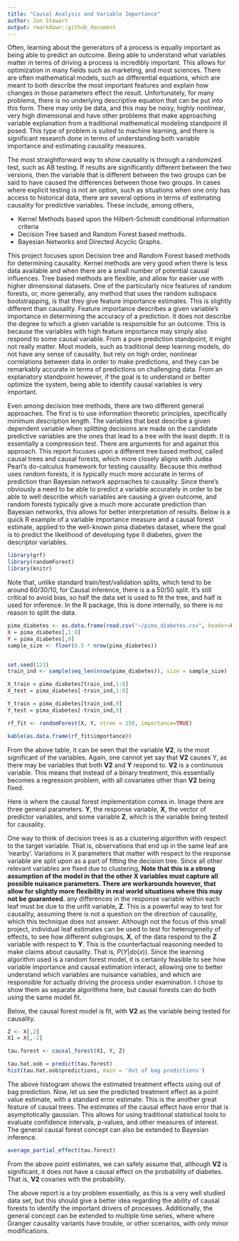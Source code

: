 ---
title: "Causal Analysis and Variable Importance"
author: Jon Stewart
output: rmarkdown::github_document
---


Often, learning about the generators of a process is equally important as being able to predict an outcome. Being able to understand what variables matter in terms of driving a process is incredibly important. This allows for optimization in many fields such as marketing, and most sciences. There are often mathematical models, such as differential equations, which are meant to both describe the most important features and explain how changes in those parameters effect the result. Unfortunately, for many problems, there is no underlying descriptive equation that can be put into this form. There may only be data, and this may be noisy, highly nonlinear, very high dimensional and have other problems that make approaching variable explanation from a traditional mathematical modeling standpoint ill posed. This type of problem is suited to machine learning, and there is significant research done in terms of understanding both variable importance and estimating causality measures. 

The most straightforward way to show causality is through a randomized test, such as AB testing. If results are significantly different between the two versions, then the variable that is different between the two groups can be said to have caused the differences between those two groups. In cases where explicit testing is not an option, such as situations when one only has access to historical data, there are several options in terms of estimating causality for predictive variables. These include, among others,

 - Kernel Methods based upon the Hilbert-Schmidt conditional information criteria
 - Decision Tree based and Random Forest based methods. 
 - Bayesian Networks and Directed Acyclic Graphs.
 
  
This project focuses upon Decision tree and Random Forest based methods for determining causality. Kernel methods are very good when there is less data available and when there are a small number of potential causal influences. Tree based methods are flexible, and allow for easier use with higher dimensional datasets. One of the particularly nice features of random forests, or, more generally, any method that uses the random subspace bootstrapping, is that they give feature importance estimates. This is slightly different than causality. Feature importance describes a given variable's importance in determining the accuracy of a prediction. It does not describe the degree to which a given variable is responsible for an outcome. This is because the variables with high feature importance may simply also respond to some causal variable. From a pure prediction standpoint, it might not really matter. Most models, such as traditional deep learning models, do not have any sense of causality, but rely on high order, nonlinear correlations between data in order to make predictions, and they can be remarkably accurate in terms of predictions on challenging data. From an explanatory standpoint however, if the goal is to understand or better optimize the system, being able to identify causal variables is very important. 

Even among decision tree methods, there are two different general approaches. The first is to use information theoretic principles, specifically minimum description length. The variables that best describe a given dependent variable when splitting decisions are made on the candidate predictive variables are the ones that lead to a tree with the least depth. It is essentially a compression test. There are arguments for and against this approach. This report focuses upon a different tree based method, called causal trees and causal forests, which more closely aligns with Judea Pearl's do-calculus framework for testing causality. Because this method uses random forests, it is typically much more accurate in terms of prediction than Bayesian network approaches to causality. Since there's obviously a need to be able to predict a variable accurately in order to be able to well describe which variables are causing a given outcome, and random forests typically give a much more accurate prediction than Bayesian networks, this allows for better interpretation of results. Below is a quick R example of a variable importance measure and a causal forest estimate, applied to the well-known pima diabetes dataset, where the goal is to predict the likelihood of developing type II diabetes, given the descriptor variables.



```{r, echo=FALSE, message=FALSE, warning=FALSE}
library(grf)
library(randomForest)
library(knitr)
```


Note that, unlike standard train/test/validation splits, which tend to be around 60/30/10, for Causal inference, there is a a 50/50 split. It's still critical to avoid bias, so half the data set is used to fit the tree, and half is used for inference. In the R package, this is done internally, so there is no reason to split the data.
```{r}
pima_diabetes <- as.data.frame(read.csv("~/pima_diabetes.csv", header=FALSE))
X = pima_diabetes[,1:8]
Y = pima_diabetes[,9]
sample_size <- floor(0.5 * nrow(pima_diabetes))


set.seed(123)
train_ind <- sample(seq_len(nrow(pima_diabetes)), size = sample_size)

X_train = pima_diabetes[train_ind,1:8]
X_test = pima_diabetes[-train_ind,1:8]

Y_train = pima_diabetes[train_ind,9]
Y_test = pima_diabetes[-train_ind,9]

```


```{r, warning=FALSE}
rf_fit <- randomForest(X, Y, ntree = 250, importance=TRUE)

```


```{r, warning=FALSE}
kable(as.data.frame(rf_fit$importance))

```

From the above table, it can be seen that the variable **V2**, is the most significant of the variables. Again, one cannot yet say that **V2** causes Y, as there may be variables that both **V2** and **Y** respond to. **V2** is a continuous variable. This means that instead of a binary treatment, this essentially becomes a regression problem, with all covariates other than **V2** being fixed.

Here is where the causal forest implementation comes in. Image there are three general parameters. **Y**, the response variable, **X**, the vector of predictor variables, and some variable **Z**, which is the variable being tested for causality.

One way to think of decision trees is as a clustering algorithm with respect to the target variable. That is, observations that end up in the same leaf are 'nearby'. Variations in X parameters that matter with respect to the response variable are split upon as a part of fitting the decision tree. Since all other relevant variables are fixed due to clustering, **Note that this is a strong assumption of the model in that the other X variables must capture all possible nuisance parameters. There are workarounds however, that allow for slightly more flexibility in real world situations where this may not be guaranteed.** any differences in the response variable within each leaf must be due to the unfit variable, **Z**. This is a powerful way to test for causality, assuming there is not a question on the direction of causality, which this technique does not answer. Although not the focus of this small project, individual leaf estimates can be used to test for heterogeneity of effects, to see how different subgroups, **X**, of the data respond to the **Z** variable with respect to **Y**. This is the counterfactual reasoning needed to make claims about causality. That is, $P(Y|do(x))$. Since the learning algorithm used is a random forest model, it is certainly feasible to see how variable importance and causal estimation interact, allowing one to better understand which variables are nuisance variables, and which are responsible for actually driving the process under examination. I chose to show them as separate algorithms here, but causal forests can do both using the same model fit.

Below, the causal forest model is fit, with **V2** as the variable being tested for causality.
```{r, warning=FALSE}
Z <- X[,2]
X1 = X[,-2]

tau.forest <- causal_forest(X1, Y, Z)

tau.hat.oob = predict(tau.forest)
hist(tau.hat.oob$predictions, main = 'Out of bag predictions')

```


The above histogram shows the estimated treatment effects using out of bag prediction. Now, let us see the predicted treatment effect as a point value estimate, with a standard error estimate. This is the another great feature of causal trees. The estimates of the causal effect have error that is asymptotically gaussian. This allows for using traditional statistical tools to evaluate confidence intervals, p-values, and other measures of interest. The general causal forest concept can also be extended to Bayesian inference.

```{r, warning=FALSE}
average_partial_effect(tau.forest)
```

From the above point estimates, we can safely assume that, although **V2** is significant, it does not have a causal effect on the probability of diabetes. That is, **V2** covaries with the probability.

The above report is a toy problem essentially, as this is a very well studied data set, but this should give a better idea regarding the ability of causal forests to identify the important drivers of processes. Additionally, the general concept can be extended to multiple time series, where where Granger causality variants have trouble, or other scenarios, with only minor modifications.
